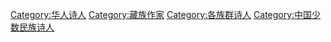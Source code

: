 [[Category:华人诗人|Category:华人诗人]]
[[Category:藏族作家|Category:藏族作家]]
[[Category:各族群诗人|Category:各族群诗人]]
[[Category:中国少数民族诗人|Category:中国少数民族诗人]]